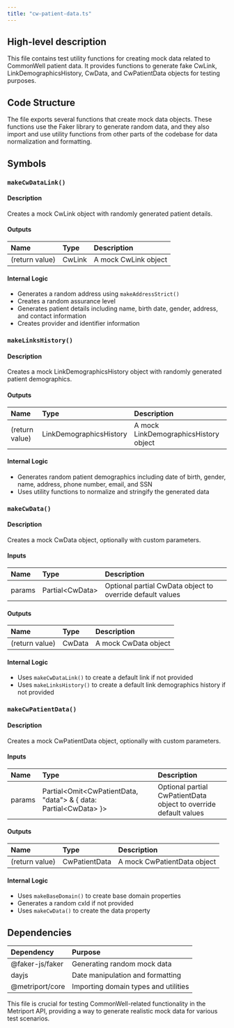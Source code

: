```yaml
---
title: "cw-patient-data.ts"
---
```


## High-level description
This file contains test utility functions for creating mock data related to CommonWell patient data. It provides functions to generate fake CwLink, LinkDemographicsHistory, CwData, and CwPatientData objects for testing purposes.

## Code Structure
The file exports several functions that create mock data objects. These functions use the Faker library to generate random data, and they also import and use utility functions from other parts of the codebase for data normalization and formatting.

## Symbols

### `makeCwDataLink()`
#### Description
Creates a mock CwLink object with randomly generated patient details.

#### Outputs
| Name | Type | Description |
|:-----|:-----|:------------|
| (return value) | CwLink | A mock CwLink object |

#### Internal Logic
- Generates a random address using `makeAddressStrict()`
- Creates a random assurance level
- Generates patient details including name, birth date, gender, address, and contact information
- Creates provider and identifier information

### `makeLinksHistory()`
#### Description
Creates a mock LinkDemographicsHistory object with randomly generated patient demographics.

#### Outputs
| Name | Type | Description |
|:-----|:-----|:------------|
| (return value) | LinkDemographicsHistory | A mock LinkDemographicsHistory object |

#### Internal Logic
- Generates random patient demographics including date of birth, gender, name, address, phone number, email, and SSN
- Uses utility functions to normalize and stringify the generated data

### `makeCwData()`
#### Description
Creates a mock CwData object, optionally with custom parameters.

#### Inputs
| Name | Type | Description |
|:-----|:-----|:------------|
| params | Partial&lt;CwData&gt; | Optional partial CwData object to override default values |

#### Outputs
| Name | Type | Description |
|:-----|:-----|:------------|
| (return value) | CwData | A mock CwData object |

#### Internal Logic
- Uses `makeCwDataLink()` to create a default link if not provided
- Uses `makeLinksHistory()` to create a default link demographics history if not provided

### `makeCwPatientData()`
#### Description
Creates a mock CwPatientData object, optionally with custom parameters.

#### Inputs
| Name | Type | Description |
|:-----|:-----|:------------|
| params | Partial&lt;Omit&lt;CwPatientData, "data"&gt; & { data: Partial&lt;CwData&gt; }&gt; | Optional partial CwPatientData object to override default values |

#### Outputs
| Name | Type | Description |
|:-----|:-----|:------------|
| (return value) | CwPatientData | A mock CwPatientData object |

#### Internal Logic
- Uses `makeBaseDomain()` to create base domain properties
- Generates a random cxId if not provided
- Uses `makeCwData()` to create the data property

## Dependencies
| Dependency | Purpose |
|:-----------|:--------|
| @faker-js/faker | Generating random mock data |
| dayjs | Date manipulation and formatting |
| @metriport/core | Importing domain types and utilities |

This file is crucial for testing CommonWell-related functionality in the Metriport API, providing a way to generate realistic mock data for various test scenarios.